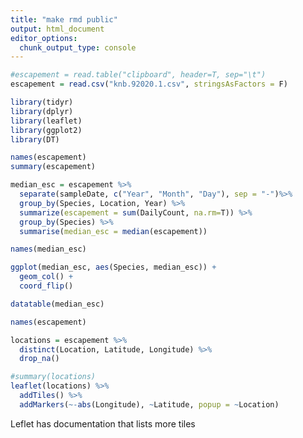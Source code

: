 ```yaml
---
title: "make rmd public"
output: html_document
editor_options: 
  chunk_output_type: console
---
```


```r
#escapement = read.table("clipboard", header=T, sep="\t")
escapement = read.csv("knb.92020.1.csv", stringsAsFactors = F)
```

```r
library(tidyr)
library(dplyr)
library(leaflet)
library(ggplot2)
library(DT)
```

```r
names(escapement)
summary(escapement)
```

```r
median_esc = escapement %>%
  separate(sampleDate, c("Year", "Month", "Day"), sep = "-")%>%
  group_by(Species, Location, Year) %>%
  summarize(escapement = sum(DailyCount, na.rm=T)) %>%
  group_by(Species) %>%
  summarise(median_esc = median(escapement))
```

```r
names(median_esc)
```

```r
ggplot(median_esc, aes(Species, median_esc)) +
  geom_col() +
  coord_flip()
```

```r
datatable(median_esc)
```

```r
names(escapement)

locations = escapement %>%
  distinct(Location, Latitude, Longitude) %>%
  drop_na()

#summary(locations)
leaflet(locations) %>%
  addTiles() %>%
  addMarkers(~-abs(Longitude), ~Latitude, popup = ~Location)

```
Leflet has documentation that lists more tiles 





